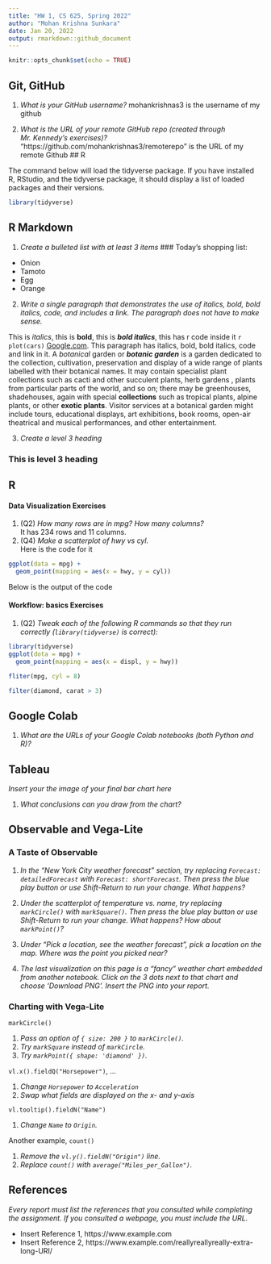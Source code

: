```yaml
---
title: "HW 1, CS 625, Spring 2022"
author: "Mohan Krishna Sunkara"
date: Jan 20, 2022
output: rmarkdown::github_document
---
```


```r
knitr::opts_chunk$set(echo = TRUE)
```

## Git, GitHub

1. *What is your GitHub username?*
mohankrishnas3 is the username of my github

2. *What is the URL of your remote GitHub repo (created through Mr. Kennedy's exercises)?*
"https://github.com/mohankrishnas3/remoterepo" is the URL of my remote Github
## R

The command below will load the tidyverse package.  If you have installed R, RStudio, and the tidyverse package, it should display a list of loaded packages and their versions.
```r
library(tidyverse)
```

## R Markdown 

1. *Create a bulleted list with at least 3 items*
### Today's shopping list:

* Onion
* Tamoto
* Egg
* Orange

2. *Write a single paragraph that demonstrates the use of italics, bold, bold italics, code, and includes a link. The paragraph does not have to make sense.*

This is *italics*, this is **bold**, this is ***bold italics***, this has r code inside it `r plot(cars)`
[Google.com](http://www.google.com). This paragraph has italics, bold, bold italics, code and link in it. A *botanical* garden or ***botanic garden*** is a garden dedicated to the collection, cultivation, preservation and display of a wide range of plants labelled with their botanical names. It may contain specialist plant collections such as cacti and other succulent plants, herb gardens , plants from particular parts of the world, and so on; there may be greenhouses, shadehouses, again with special **collections** such as tropical plants, alpine plants, or other **exotic plants**. Visitor services at a botanical garden might include tours, educational displays, art exhibitions, book rooms, open-air theatrical and musical performances, and other entertainment.

3. *Create a level 3 heading*

### This is level 3 heading

## R 

#### Data Visualization Exercises

1. (Q2) *How many rows are in mpg? How many columns?*
<br/> It has 234 rows and 11 columns.
1. (Q4) *Make a scatterplot of hwy vs cyl.*
<br/>Here is the code for it
```r
ggplot(data = mpg) + 
  geom_point(mapping = aes(x = hwy, y = cyl))
```
Below is the output of the code


#### Workflow: basics Exercises

1. (Q2) *Tweak each of the following R commands so that they run correctly (`library(tidyverse)` is correct):*

```r
library(tidyverse)
ggplot(dota = mpg) + 
  geom_point(mapping = aes(x = displ, y = hwy))

fliter(mpg, cyl = 8)

filter(diamond, carat > 3)
```

## Google Colab

1. *What are the URLs of your Google Colab notebooks (both Python and R)?*

## Tableau

*Insert your the image of your final bar chart here*

1. *What conclusions can you draw from the chart?*

## Observable and Vega-Lite

### A Taste of Observable

1. *In the "New York City weather forecast" section, try replacing `Forecast: detailedForecast` with `Forecast: shortForecast`. Then press the blue play button  or use Shift-Return to run your change. What happens?*

1. *Under the scatterplot of temperature vs. name, try replacing `markCircle()` with `markSquare()`. Then press the blue play button  or use Shift-Return to run your change. What happens? How about `markPoint()`?*

1. *Under "Pick a location, see the weather forecast", pick a location on the map.  Where was the point you picked near?*

1. *The last visualization on this page is a "fancy" weather chart embedded from another notebook.  Click on the 3 dots next to that chart and choose 'Download PNG'.  Insert the PNG into your report.*

### Charting with Vega-Lite

`markCircle()`

1. *Pass an option of `{ size: 200 }` to `markCircle()`.*
1. *Try `markSquare` instead of `markCircle`.*
1. *Try `markPoint({ shape: 'diamond' })`.*

`vl.x().fieldQ("Horsepower")`, ...

1. *Change `Horsepower` to `Acceleration`*
1. *Swap what fields are displayed on the x- and y-axis*

`vl.tooltip().fieldN("Name")`

1. *Change `Name` to `Origin`.*

Another example, `count()`

1. *Remove the `vl.y().fieldN("Origin")` line.*
1. *Replace `count()` with `average("Miles_per_Gallon")`.*

## References

*Every report must list the references that you consulted while completing the assignment. If you consulted a webpage, you must include the URL.*

* Insert Reference 1, https://www.example.com
* Insert Reference 2, https://www.example.com/reallyreallyreally-extra-long-URI/
